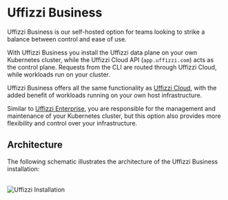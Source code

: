 
#  Uffizzi Business

Uffizzi Business is our self-hosted option for teams looking to strike a balance between control and ease of use.

With Uffizzi Business you install the Uffizzi data plane on your own Kubernetes cluster, while the Uffizzi Cloud API (`app.uffizzi.com`) acts as the control plane. Requests from the CLI are routed through Uffizzi Cloud, while workloads run on your cluster. 

Uffizzi Business offers all the same functionality as [Uffizzi Cloud](/cloud), with the added benefit of workloads running on your own host infrastructure.  

Similar to [Uffizzi Enterprise](/enterprise), you are responsible for the management and maintenance of your Kubernetes cluster, but this option also provides more flexibility and control over your infrastructure.

## Architecture

The following schematic illustrates the architecture of the Uffizzi Business installation:

<br />
<Image
    src="/images/uffizzi-install-architecture.png"
    width={800}
    height={540}
    alt="Uffizzi Installation"
    className="border rounded-lg overflow-hidden mt-6"
/>
<br />